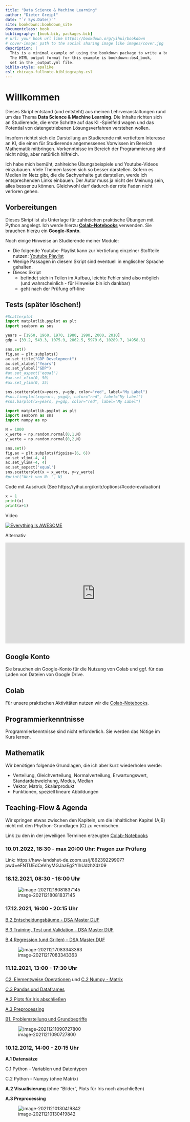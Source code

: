 ```yaml
---
title: "Data Science & Machine Learning"
author: "Dieter Greipl"
date: "`r Sys.Date()`"
site: bookdown::bookdown_site
documentclass: book
bibliography: [book.bib, packages.bib]
# url: your book url like https://bookdown.org/yihui/bookdown
# cover-image: path to the social sharing image like images/cover.jpg
description: |
  This is a minimal example of using the bookdown package to write a book.
  The HTML output format for this example is bookdown::bs4_book,
  set in the _output.yml file.
biblio-style: apalike
csl: chicago-fullnote-bibliography.csl
---
```



# Willkommen {-}

Dieses Skript entstand (und entsteht) aus meinen Lehrveranstaltungen rund um das Thema **Data Science & Machine Learning**. Die Inhalte richten sich an Studierende, die erste Schritte auf das KI -Spielfeld wagen und das Potential  von datengetriebenen Lösungsverfahren verstehen wollen.  

Insofern richtet sich die Darstellung an Studierende mit vertieftem Interesse an KI, die einen für Studierende angemessenes Vorwissen im Bereich Mathematik mitbringen.  Vorkenntnisse im Bereich der Programmierung sind nicht nötig, aber natürlich hilfreich.

Ich habe mich bemüht, zahlreiche Übungsbeispiele und Youtube-Videos einzubauen. Viele Themen lassen sich so besser darstellen. Sofern es Medien im Netz gibt, die die Sachverhalte gut darstellen, werde ich entsprechenden Links einbauen. Der Autor muss ja nicht der Meinung sein, alles besser zu können. Gleichwohl darf dadurch der rote Faden nicht verloren gehen. 

  

## Vorbereitungen	

Dieses Skript ist als Unterlage für zahlreichen praktische Übungen mit Python angelegt. Ich werde hierzu [**Colab-Notebooks**](https://colab.research.google.com/) verwenden. Sie brauchen hierzu ein **Google-Konto**.



Noch einige Hinweise an Studierende meiner Module:

- Die folgende Youtube-Playlist kann zur Vertiefung einzelner Stoffteile nutzen: [Youtube Playlist](https://youtube.com/playlist?list=PLfGN40VwjduJPvtP9QUjC0rjM6-ePT9bg)
- Wenige Passagen in diesem Skript sind eventuell in englischer Sprache gehalten.
- Dieses Skript 
  - befindet sich in Teilen im Aufbau, leichte Fehler sind also möglich (und wahrscheinlich  - für Hinweise bin ich dankbar)
  - geht nach der Prüfung off-line





## Tests (später löschen!)

```python
#Scatterplot
import matplotlib.pyplot as plt
import seaborn as sns

years = [1950, 1960, 1970, 1980, 1990, 2000, 2010]
gdp = [33.2, 543.3, 1075.9, 2862.5, 5979.6, 10289.7, 14958.3]

sns.set()
fig,ax = plt.subplots()
ax.set_title("GDP Development") 
ax.set_xlabel("Years")
ax.set_ylabel("GDP")
#ax.set_aspect('equal')
#ax.set_xlim(0, 50)
#ax.set_ylim(0, 35)

sns.scatterplot(x=years, y=gdp, color="red", label="My Label")			
#sns.lineplot(x=years, y=gdp, color="red", label="My Label")			
#sns.barplot(x=years, y=gdp, color="red", label="My Label")	 
```

```python
import matplotlib.pyplot as plt
import seaborn as sns
import numpy as np

N = 1000
x_werte = np.random.normal(0,1,N)
y_werte = np.random.normal(0,2,N)

sns.set()
fig,ax = plt.subplots(figsize=(6, 6))
ax.set_xlim(-4, 4)
ax.set_ylim(-4, 4)
ax.set_aspect('equal')
sns.scatterplot(x = x_werte, y=y_werte)
#print("Wert von N: ", N)
```


Code mit Ausdruck (See https://yihui.org/knitr/options/#code-evaluation) 
```python
x = 1
print(x)
print(x+1)
```

Video


[![Everything Is AWESOME](assets/x.png)](https://youtu.be/Gow7p-rl2HE "Everything Is AWESOME")

Alternativ

<iframe width="560" height="315" src="https://www.youtube.com/embed/Gow7p-rl2HE" title="YouTube video player" frameborder="0" allow="accelerometer; autoplay; clipboard-write; encrypted-media; gyroscope; picture-in-picture" allowfullscreen></iframe>


## Google Konto

Sie brauchen ein Google-Konto für die Nutzung von Colab und ggf. für das Laden von Dateien  von  Google Drive. 



## Colab

Für unsere praktischen Aktivitäten nutzen wir die [Colab-Notebooks](https://colab.research.google.com/). 



## Programmierkenntnisse

Programmierkenntnisse sind nicht erforderlich. Sie werden das Nötige  im Kurs lernen.



## Mathematik

Wir benötigen folgende Grundlagen, die ich aber kurz wiederholen werde:

- Verteilung, Gleichverteilung, Normalverteilung, Erwartungswert, Standardabweichung, Modus, Median
- Vektor, Matrix, Skalarprodukt
- Funktionen, speziell lineare Abbildungen


## Teaching-Flow & Agenda

Wir springen etwas zwischen den Kapiteln, um die inhaltlichen Kapitel (A,B) nicht mit den Phython-Grundlagen (C) zu vermischen.

Link zu den in der jeweiligen Terminen erzeugten [Colab-Notebooks](https://github.com/Prof-Greipl/dsml-duf)



### 10.01.2022, 18:30 - max 20:00 Uhr: Fragen zur Prüfung

Link: https://haw-landshut-de.zoom.us/j/86239229907?pwd=eFNTUEdCeVhyMGJaaEg2YlhUdzhXdz09



### 18.12.2021, 08:30 - 16:00 Uhr {-}



![image-20211218081837145](assets/README.assets/image-20211218081837145.png)



### 17.12.2021, 16:00 - 20:15 Uhr {-}

[B.2 Entscheidungsbäume - DSA Master DUF](https://the-technology-lab.gitbook.io/dsml-master-duf/S0aldZCOg4S1HudPOP87/ml/0c_decision_trees)

[B.3 Training, Test und Validation - DSA Master DUF](https://the-technology-lab.gitbook.io/dsml-master-duf/S0aldZCOg4S1HudPOP87/ml/0c_train_test_val)

[B.4 Regression (und Grillen) - DSA Master DUF](https://the-technology-lab.gitbook.io/dsml-master-duf/S0aldZCOg4S1HudPOP87/ml/0c_regression)



![image-20211217083343363](assets/README.assets/image-20211217083343363.png)



### 11.12.2021, 13:00 - 17:30 Uhr {-}

[C2. Elementweise Operationen](https://the-technology-lab.gitbook.io/dsml-master-duf/S0aldZCOg4S1HudPOP87/py/numpy#elementweise-operationen)  und [C.2 Numpy - Matrix](https://the-technology-lab.gitbook.io/dsml-master-duf/S0aldZCOg4S1HudPOP87/py/numpy#matrix) 

[C.3 Pandas und Dataframes](https://the-technology-lab.gitbook.io/dsml-master-duf/S0aldZCOg4S1HudPOP87/py/pandas-und-dataframes)

[A.2 Plots für Iris abschließen](https://the-technology-lab.gitbook.io/dsml-master-duf/S0aldZCOg4S1HudPOP87/da/0a4_visualisierung#plots-fuer-iris)

[A.3 Preprocessing](https://the-technology-lab.gitbook.io/dsml-master-duf/S0aldZCOg4S1HudPOP87/da/0a3_preprocessing/4-datentransformation)

[B1. Problemstellung und Grundbegriffe](https://the-technology-lab.gitbook.io/dsml-master-duf/S0aldZCOg4S1HudPOP87/ml/0c_ml_grundbegriffe)



![image-20211211090727800](assets/README.assets/image-20211211090727800.png)





### 10.12.2012, 14:00 -  20:15 Uhr {-}

**A.1 Datensätze**

C.1 Python -  Variablen und Datentypen

C.2 Python - Numpy (ohne Matrix)

**A.2 Visualisierung** (ohne "Bilder", Plots für Iris noch abschließen)

**A.3 Preprocessing**

![image-20211210130419842](assets/README.assets/image-20211210130419842.png)

